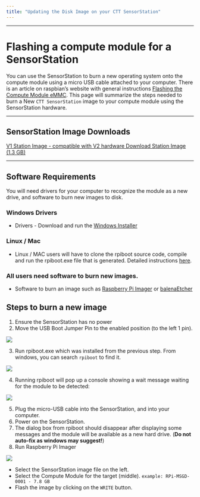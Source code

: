 ```yaml
---
title: "Updating the Disk Image on your CTT SensorStation"
---
```


***

# Flashing a compute module for a SensorStation

You can use the SensorStation to burn a new operating system onto the compute module using a micro USB cable attached to your computer. There is an article on raspbian's website with general instructions [Flashing the Compute Module eMMC](https://www.raspberrypi.org/documentation/hardware/computemodule/cm-emmc-flashing.md). This page will summarize the steps needed to burn a New `CTT SensorStation` image to your compute module using the SensorStation hardware.

***

## SensorStation Image Downloads
[V1 Station Image - compatible with V2 hardware Download Station Image	(1.3 GB)](https://s3.amazonaws.com/media.celltracktech.com/sensor-station/d7522108-017e-11ea-86b6-784f43a7974d/sensor-station.2020-03-23.zip)

***

## Software Requirements
You will need drivers for your computer to recognize the module as a new drive, and software to burn new images to disk.

### Windows Drivers

* Drivers - Download and run the [Windows Installer](https://github.com/raspberrypi/usbboot/raw/master/win32/rpiboot_setup.exe)

### Linux / Mac

* Linux / MAC users will have to clone the rpiboot source code, compile and run the rpiboot.exe file that is generated. Detailed instructions [here](https://www.raspberrypi.org/documentation/hardware/computemodule/cm-emmc-flashing.md).

### All users need software to burn new images.

* Software to burn an image such as [Raspberry Pi Imager](https://www.raspberrypi.org/downloads/) or [balenaEtcher](https://www.balena.io/etcher/)


## Steps to burn a new image

1. Ensure the SensorStation has no power
2. Move the USB Boot Jumper Pin to the enabled position (to the left 1 pin).

![](/Users/davidlapuma/github/ctt_documentation/images/boot_enabled2.png)

3. Run rpiboot.exe which was installed from the previous step. From windows, you can search `rpiboot` to find it.

![](/Users/davidlapuma/github/ctt_documentation/images/search_rpiboot.png)

4. Running rpiboot will pop up a console showing a wait message waiting for the module to be detected: 

![](/Users/davidlapuma/github/ctt_documentation/images/run-rpiboot.png)

5. Plug the micro-USB cable into the SensorStation, and into your computer.
6. Power on the SensorStation.
7. The dialog box from rpiboot should disappear after displaying some messages and the module will be available as a new hard drive. (**Do not auto-fix as windows may suggest!**)
8. Run Raspberry Pi Imager

![](/Users/davidlapuma/github/ctt_documentation/images/rpiimager.PNG)

* Select the SensorStation image file on the left.
* Select the Compute Module for the target (middle). `example: RPi-MSGD- 0001 - 7.8 GB`
* Flash the image by clicking on the `WRITE` button.
